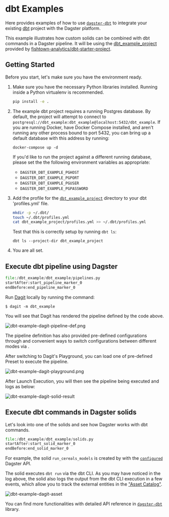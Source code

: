 
# dbt Examples

<ExampleReferenceLink filePath="examples/dbt_example" />

Here provides examples of how to use [`dagster-dbt`](/_apidocs/libraries/dagster_dbt) to integrate
your existing [dbt](https://www.getdbt.com/) project with the Dagster platform.

This example illustrates how custom solids can be combined with dbt commands in a Dagster
pipeline. It will be using the [dbt_example_project](https://github.com/dagster-io/dagster/tree/master/examples/dbt_example/dbt_example_project)
provided by [fishtown-analytics/dbt-starter-project](https://github.com/fishtown-analytics/dbt-starter-project).

## Getting Started

Before you start, let's make sure you have the environment ready.

1. Make sure you have the necessary Python libraries installed. Running inside a Python virtualenv
   is recommended.

   ```bash
   pip install -e .
   ```

2. The example dbt project requires a running Postgres database. By default, the project will
   attempt to connect to `postgresql://dbt_example:dbt_example@localhost:5432/dbt_example`.
   If you are running Docker, have Docker Compose installed, and aren't running any other process
   bound to port 5432, you can bring up a default database with this address by running:

   ```
   docker-compose up -d
   ```

   If you'd like to run the project against a different running database, please set the the
   following environment variables as appropriate:

   - `DAGSTER_DBT_EXAMPLE_PGHOST`
   - `DAGSTER_DBT_EXAMPLE_PGPORT`
   - `DAGSTER_DBT_EXAMPLE_PGUSER`
   - `DAGSTER_DBT_EXAMPLE_PGPASSWORD`

3. Add the profile for the [`dbt_example_project`](https://github.com/dagster-io/dagster/tree/master/examples/dbt_example/dbt_example_project)
   directory to your dbt 'profiles.yml' file.

   ```bash
   mkdir -p ~/.dbt/
   touch ~/.dbt/profiles.yml
   cat dbt_example_project/profiles.yml >> ~/.dbt/profiles.yml
   ```

   Test that this is correctly setup by running `dbt ls`:

   ```
   dbt ls --project-dir dbt_example_project
   ```

4. You are all set.

## Execute dbt pipeline using Dagster

```python literalinclude caption=pipelines.py
file:/dbt_example/dbt_example/pipelines.py
startAfter:start_pipeline_marker_0
endBefore:end_pipeline_marker_0
```

Run [Dagit](/overview/dagit) locally by running the command:

```
$ dagit -m dbt_example
```

You will see that Dagit has rendered the pipeline defined by the code above.

![dbt-example-dagit-pipeline-def.png](/assets/images/examples/dbt_example/dbt-example-dagit-pipeline-def.png)

The pipeline definition has also provided pre-defined configurations through <PyObject module="dagster" object="PresetDefinition" />
and convenient ways to switch configurations between different modes via <PyObject module="dagster" object="ModeDefinition" />.

After switching to Dagit's Playground, you can load one of pre-defined Preset to execute the pipeline.

![dbt-example-dagit-playground.png](/assets/images/examples/dbt_example/dbt-example-dagit-playground.png)

After Launch Execution, you will then see the pipeline being executed and logs as below:

![dbt-example-dagit-solid-result](/assets/images/examples/dbt_example/dbt-example-dagit-solid-result.png)

## Execute dbt commands in Dagster solids

Let's look into one of the solids and see how Dagster works with dbt commands.

```python literalinclude caption=solids.py
file:/dbt_example/dbt_example/solids.py
startAfter:start_solid_marker_0
endBefore:end_solid_marker_0
```

For example, the solid `run_cereals_models` is created by <PyObject module="dagster_dbt" object="dbt_cli_run" displayText="dagster_dbt.dbt_cli_run"/>
with the [`configured`](/overview/configuration/configured) Dagster API.

The solid executes `dbt run` via the dbt CLI. As you may have noticed in the log above, the solid 
also logs the output from the dbt CLI execution in a few <PyObject module="dagster" object="AssetMaterialization" /> 
events, which allow you to track the external entities in the ["Asset Catalog"](/overview/asset-materializations).

![dbt-example-dagit-asset](/assets/images/examples/dbt_example/dbt-example-dagit-asset.png)

You can find more functionalities with detailed API reference in [`dagster-dbt`](/_apidocs/libraries/dagster_dbt) library.
